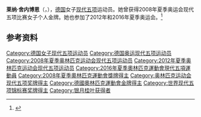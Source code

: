 {{NoteTA|G1=Sports}}
'''莱纳·舍内博恩'''（{{lang-de|Lena Schöneborn}}，{{bd|1986年|4月11日|}}），[[德国|德国]]女子[[现代五项|现代五项]]运动员。她曾获得2008年夏季奥运会现代五项比赛女子个人金牌。她也参加了2012年和2016年夏季奥运会。<ref>{{Cite web|title=Lena SCHONEBORN|url=https://www.uipmworld.org/athlete/lena-schoneborn|accessdate=2021-03-18|date=2021-03-15|work=Union Internationale de Pentathlon Moderne (UIPM)|language=en}}</ref>

== 参考资料 ==
{{reflist}}

{{奥林匹克运动会现代五项比赛女子个人冠军}}

{{Authority control}}
{{DEFAULTSORT:Schöneborn, Lena}}
[[Category:德国女子现代五项运动员|Category:德国女子现代五项运动员]]
[[Category:德国奥运现代五项运动员|Category:德国奥运现代五项运动员]]
[[Category:2008年夏季奥林匹克运动会现代五项运动员|Category:2008年夏季奥林匹克运动会现代五项运动员]]
[[Category:2012年夏季奥林匹克运动会现代五项运动员|Category:2012年夏季奥林匹克运动会现代五项运动员]]
[[Category:2016年夏季奧林匹克運動會現代五項運動員|Category:2016年夏季奧林匹克運動會現代五項運動員]]
[[Category:2008年夏季奧林匹克運動會獎牌得主|Category:2008年夏季奧林匹克運動會獎牌得主]]
[[Category:奥林匹克运动会现代五项奖牌得主|Category:奥林匹克运动会现代五项奖牌得主]]
[[Category:德國奧林匹克運動會金牌得主|Category:德國奧林匹克運動會金牌得主]]
[[Category:世界现代五项锦标赛奖牌得主|Category:世界现代五项锦标赛奖牌得主]]
[[Category:银月桂叶获得者|Category:银月桂叶获得者]]